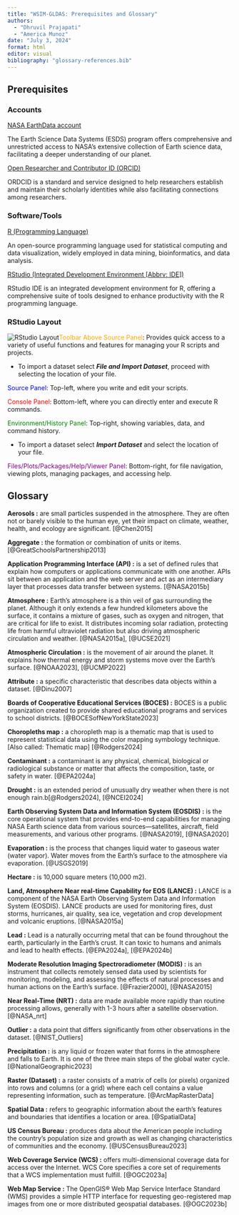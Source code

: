 ```yaml
---
title: "WSIM-GLDAS: Prerequisites and Glossary"
authors: 
  - "Dhruvil Prajapati"
  - "America Munoz"
date: "July 3, 2024"
format: html
editor: visual
bibliography: "glossary-references.bib"
---
```


## Prerequisites

### Accounts

[NASA EarthData account](https://urs.earthdata.nasa.gov/users/new)

The Earth Science Data Systems (ESDS) program offers comprehensive and unrestricted access to NASA's extensive collection of Earth science data, facilitating a deeper understanding of our planet.

[Open Researcher and Contributor ID (ORCID)](https://orcid.org/)

ORDCID is a standard and service designed to help researchers establish and maintain their scholarly identities while also facilitating connections among researchers.

### Software/Tools

[R (Programming Language)](https://cran.rstudio.com/)

An open-source programming language used for statistical computing and data visualization, widely employed in data mining, bioinformatics, and data analysis.

[RStudio (Integrated Development Environment \[Abbrv: IDE\])](https://posit.co/download/rstudio-desktop/)

RStudio IDE is an integrated development environment for R, offering a comprehensive suite of tools designed to enhance productivity with the R programming language.

### RStudio Layout

![RStudio Layout](docs/images/R-Studio%20Layout.png)[Toolbar Above Source Panel]{style="color:orange;"}: Provides quick access to a variety of useful functions and features for managing your R scripts and projects.

-   To import a dataset select ***File and Import Dataset***, proceed with selecting the location of your file.

[Source Panel]{style="color:blue"}: Top-left, where you write and edit your scripts.

[Console Panel]{style="color:red"}: Bottom-left, where you can directly enter and execute R commands.

[Environment/History Panel]{style="color:green"}: Top-right, showing variables, data, and command history.

-   To import a dataset select ***Import Dataset*** and select the location of your file.

[Files/Plots/Packages/Help/Viewer Panel]{style="color:purple"}: Bottom-right, for file navigation, viewing plots, managing packages, and accessing help.

## Glossary

**Aerosols :** are small particles suspended in the atmosphere. They are often not or barely visible to the human eye, yet their impact on climate, weather, health, and ecology are significant. [@Chen2015]

**Aggregate :** the formation or combination of units or items. [@GreatSchoolsPartnership2013]

**Application Programming Interface (API) :** is a set of defined rules that explain how computers or applications communicate with one another. APIs sit between an application and the web server and act as an intermediary layer that processes data transfer between systems. [@NASA2015b]

**Atmosphere :** Earth’s atmosphere is a thin veil of gas surrounding the planet. Although it only extends a few hundred kilometers above the surface, it contains a mixture of gases, such as oxygen and nitrogen, that are critical for life to exist. It distributes incoming solar radiation, protecting life from harmful ultraviolet radiation but also driving atmospheric circulation and weather. [@NASA2015a], [@UCSE2021]

**Atmospheric Circulation :** is the movement of air around the planet. It explains how thermal energy and storm systems move over the Earth's surface. [@NOAA2023], [@UCMP2022]

**Attribute :** a specific characteristic that describes data objects within a dataset. [@Dinu2007]

**Boards of Cooperative Educational Services (BOCES) :** BOCES is a public organization created to provide shared educational programs and services to school districts. [@BOCESofNewYorkState2023]

**Choropleths map :** a choropleth map is a thematic map that is used to represent statistical data using the color mapping symbology technique. \[Also called: Thematic map\] [@Rodgers2024]

**Contaminant :** a contaminant is any physical, chemical, biological or radiological substance or matter that affects the composition, taste, or safety in water. [@EPA2024a]

**Drought :** is an extended period of unusually dry weather when there is not enough rain.b[@Rodgers2024], [@NCEI2024]

**Earth Observing System Data and Information System (EOSDIS) :** is the core operational system that provides end-to-end capabilities for managing NASA Earth science data from various sources—satellites, aircraft, field measurements, and various other programs. [@NASA2019], [@NASA2020]

**Evaporation :** is the process that changes liquid water to gaseous water (water vapor). Water moves from the Earth’s surface to the atmosphere via evaporation. [@USGS2019]

**Hectare :** is 10,000 square meters (10,000 m2).

**Land, Atmosphere Near real-time Capability for EOS (LANCE) :** LANCE is a component of the NASA Earth Observing System Data and Information System (EOSDIS). LANCE products are used for monitoring fires, dust storms, hurricanes, air quality, sea ice, vegetation and crop development and volcanic eruptions. [@NASA2015a]

**Lead :** Lead is a naturally occurring metal that can be found throughout the earth, particularly in the Earth's crust. It can toxic to humans and animals and lead to health effects. [@EPA2024a], [@EPA2024b]

**Moderate Resolution Imaging Spectroradiometer (MODIS) :** is an instrument that collects remotely sensed data used by scientists for monitoring, modeling, and assessing the effects of natural processes and human actions on the Earth’s surface. [@Frazier2000], [@NASA2015]

**Near Real-Time (NRT) :** data are made available more rapidly than routine processing allows, generally with 1-3 hours after a satellite observation. [@NASA_nrt]

**Outlier :** a data point that differs significantly from other observations in the dataset. [@NIST_Outliers]

**Precipitation :** is any liquid or frozen water that forms in the atmosphere and falls to Earth. It is one of the three main steps of the global water cycle. [@NationalGeographic2023]

**Raster (Dataset) :** a raster consists of a matrix of cells (or pixels) organized into rows and columns (or a grid) where each cell contains a value representing information, such as temperature. [@ArcMapRasterData]

**Spatial Data :** refers to geographic information about the earth's features and boundaries that identifies a location or area. [@SpatialData]

**US Census Bureau :** produces data about the American people including the country's population size and growth as well as changing characteristics of communities and the economy. [@USCensusBureau2023]

**Web Coverage Service (WCS) :** offers multi-dimensional coverage data for access over the Internet. WCS Core specifies a core set of requirements that a WCS implementation must fulfill. [@OGC2023a]

**Web Map Service :** The OpenGIS® Web Map Service Interface Standard (WMS) provides a simple HTTP interface for requesting geo-registered map images from one or more distributed geospatial databases. [@OGC2023b]
